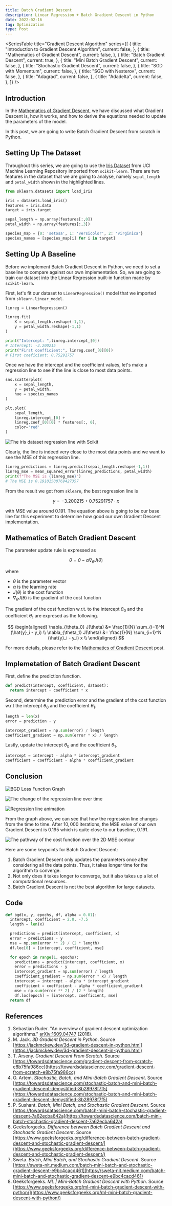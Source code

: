 ```yaml
---
title: Batch Gradient Descent
description: Linear Regression + Batch Gradient Descent in Python
date: 2022-02-16
tag: Optimization
type: Post
---
```


<SeriesTable
  title="Gradient Descent Algorithm"
  series={[
    {
      title: "Introduction to Gradient Descent Algorithm",
      current: false,
    },
    {
      title: "Mathematics of Gradient Descent",
      current: false,
    },
    {
      title: "Batch Gradient Descent",
      current: true,
    },
    {
      title: "Mini Batch Gradient Descent",
      current: false,
    },
    {
      title: "Stochastic Gradient Descent",
      current: false,
    },
    {
      title: "SGD with Momentum",
      current: false,
    },
    {
      title: "SGD with Nesterov",
      current: false,
    },
    {
      title: "Adagrad",
      current: false,
    },
    {
      title: "Adadelta",
      current: false,
    },
  ]}
/>

## Introduction

In the [Mathematics of Gradient Descent](post), we have discussed what Gradient Descent is, how it works,
and how to derive the equations needed to update the parameters of the model.

In this post, we are going to write Batch Gradient Descent from scratch in Python.

## Setting Up The Dataset

Throughout this series, we are going to use the [Iris Dataset](https://archive.ics.uci.edu/ml/datasets/iris) from UCI Machine Learning Repository imported from `scikit-learn`.
There are two features in the dataset that we are going to analyse, namely `sepal_length` and `petal_width` shown in the highlighted lines.

```python
from sklearn.datasets import load_iris

iris = datasets.load_iris()
features = iris.data
target = iris.target

sepal_length = np.array(features[:,0])
petal_width = np.array(features[:,3])

species_map = {0: 'setosa', 1: 'versicolor', 2: 'virginica'}
species_names = [species_map[i] for i in target]
```

## Setting Up A Baseline

Before we implement Batch Gradient Descent in Python, we need to set a baseline to compare against our own implementation.
So, we are going to train our dataset into the Linear Regression built-in function made by `scikit-learn`.

First, let's fit our dataset to `LinearRegression()` model that we imported from `sklearn.linear_model`.

```python
linreg = LinearRegression()

linreg.fit(
    X = sepal_length.reshape(-1,1),
    y = petal_width.reshape(-1,1)
)

print("Intercept: ",linreg.intercept_[0])
# Intercept: -3.200215
print("First coefficient:", linreg.coef_[0][0])
# First coeficient: 0.75291757
```

Once we have the intercept and the coefficient values, let's make a regression line to see if the line is close to most data points.

```python
sns.scatterplot(
    x = sepal_length,
    y = petal_width,
    hue = species_names
)

plt.plot(
    sepal_length,
    linreg.intercept_[0] +
    linreg.coef_[0][0] * features[:, 0],
    color='red'
)
```

![The iris dataset regression line with Scikit](/assets/posts/batch-gradient-descent/scikit-lr.png "The iris dataset regression line with Scikit")

Clearly, the line is indeed very close to the most data points and we want to see the MSE of this regression line.

```python
linreg_predictions = linreg.predict(sepal_length.reshape(-1,1))
linreg_mse = mean_squared_error(linreg_predictions, petal_width)
print(f"The MSE is {linreg_mse}")
# The MSE is 0.19101500769427357
```

From the result we got from `sklearn`, the best regression line is

$$
  y = -3.200215 + 0.75291757 \cdot x
$$

with MSE value around $0.191$. The equation above is going to be our base line for this experiment to determine how good our own Gradient Descent implementation.

## Mathematics of Batch Gradient Descent

The parameter update rule is expressed as

$$
\theta = \theta - \alpha \nabla_{\theta} J(\theta)
$$

where

- $\theta$ is the parameter vector
- $\alpha$ is the learning rate
- $J(\theta)$ is the cost function
- $\nabla_{\theta} J(\theta)$ is the gradient of the cost function

The gradient of the cost function w.r.t. to the intercept $\theta_0$
and the coefficient $\theta_1$ are expresed as the following.

$$
\begin{aligned}
\nabla_{\theta_0} J(\theta) &= \frac{1}{N} \sum_{i=1}^N (\hat{y}_i - y_i) \\
\nabla_{\theta_1} J(\theta) &= \frac{1}{N} \sum_{i=1}^N (\hat{y}_i - y_i) x \\
\end{aligned}
$$

For more details, please refer to the [Mathematics of Gradient Descent](/posts/mathematics-of-gradient-descent) post.

## Implemetation of Batch Gradient Descent

First, define the prediction function.

```python
def predict(intercept, coefficient, dataset):
  return intercept + coefficient * x
```

Second, determine the prediction error and the gradient of the cost function w.r.t the intercept $\theta_0$ and the coefficient $\theta_1$.

```python
length = len(x)
error = prediction - y

intercept_gradient = np.sum(error) / length
coefficient_gradient = np.sum(error * x) / length
```

Lastly, update the intercept $\theta_0$ and the coefficient $\theta_1$.

```python
intercept = intercept - alpha * intercept_gradient
coefficient = coefficient - alpha * coefficient_gradient
```

## Conclusion

![BGD Loss Function Graph](/assets/posts/batch-gradient-descent/iterations.png "BGD Loss Function Graph")

![The change of the regression line over time](/assets/posts/batch-gradient-descent/regression-lines.png "The change of the regression line over time")

![Regression line animation](/assets/posts/batch-gradient-descent/bgd.gif "Regression line animation")

From the graph above, we can see that how the regression line changes from the time to time.
After $10,000$ iterations, the MSE value of our own Gradient Descent is $0.195$ which is quite close to our baseline, $0.191$.

![The pathway of the cost function over the 2D MSE contour](/assets/posts/batch-gradient-descent/contour.png "The movement of the intercept and the coefficient variabels on a contour map")

Here are some keypoints for Batch Gradient Descent:

1. Batch Gradient Descent only updates the parameters once after considering all the data points. Thus, it takes longer time for the algorithm to converge.
2. Not only does it takes longer to converge, but it also takes up a lot of computational resources.
3. Batch Gradient Descent is not the best algorithm for large datasets.

## Code

```python
def bgd(x, y, epochs, df, alpha = 0.01):
  intercept, coefficient = 2.0, -7.5
  length = len(x)

  predictions = predict(intercept, coefficient, x)
  error = predictions - y
  mse = np.sum(error ** 2) / (2 * length)
  df.loc[0] = [intercept, coefficient, mse]

  for epoch in range(1, epochs):
    predictions = predict(intercept, coefficient, x)
    error = predictions - y
    intercept_gradient = np.sum(error) / length
    coefficient_gradient = np.sum(error * x) / length
    intercept = intercept - alpha * intercept_gradient
    coefficient = coefficient - alpha * coefficient_gradient
    mse = np.sum(error ** 2) / (2 * length)
    df.loc[epoch] = [intercept, coefficient, mse]
  return df
```

## References

1. Sebastian Ruder. "An overview of gradient descent optimization algorithms." [arXiv:1609.04747](https://arxiv.org/abs/1609.04747) (2016).
2. M. Jack. _3D Gradient Descent in Python_. Source [https://jackmckew.dev/3d-gradient-descent-in-python.html](https://jackmckew.dev/3d-gradient-descent-in-python.html)
3. T. Arseny. _Gradient Descent From Scratch_. Source [https://towardsdatascience.com/gradient-descent-from-scratch-e8b75fa986cc](https://towardsdatascience.com/gradient-descent-from-scratch-e8b75fa986cc)
4. O. Artem. _Stochastic, Batch, and Mini-Batch Gradient Descent_. Source [https://towardsdatascience.com/stochastic-batch-and-mini-batch-gradient-descent-demystified-8b28978f7f5](https://towardsdatascience.com/stochastic-batch-and-mini-batch-gradient-descent-demystified-8b28978f7f5)
5. P. Sushant. _Batch, Mini Batch, and Stochastic Gradient Descent_. Source [https://towardsdatascience.com/batch-mini-batch-stochastic-gradient-descent-7a62ecba642a](https://towardsdatascience.com/batch-mini-batch-stochastic-gradient-descent-7a62ecba642a)
6. Geeksforgeeks. _Difference between Batch Gradient Descent and Stochastic Gradient Descent_. Source [https://www.geeksforgeeks.org/difference-between-batch-gradient-descent-and-stochastic-gradient-descent/](https://www.geeksforgeeks.org/difference-between-batch-gradient-descent-and-stochastic-gradient-descent/)
7. Sweta. _Batch, Mini Batch, and Stochastic Gradient Descent_. Source [https://sweta-nit.medium.com/batch-mini-batch-and-stochastic-gradient-descent-e9bc4cacd461](https://sweta-nit.medium.com/batch-mini-batch-and-stochastic-gradient-descent-e9bc4cacd461)
8. Geeksforgeeks. _ML | Mini-Batch Gradient Descent with Python_. Source [https://www.geeksforgeeks.org/ml-mini-batch-gradient-descent-with-python/](https://www.geeksforgeeks.org/ml-mini-batch-gradient-descent-with-python/)
